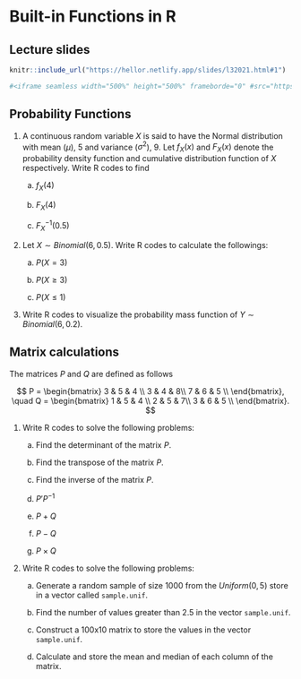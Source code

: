 # Built-in Functions in R

## Lecture slides

```r
knitr::include_url("https://hellor.netlify.app/slides/l32021.html#1")

#<iframe seamless width="500%" height="500%" frameborde="0" #src="https://hellor.netlify.app/2021/week1/l12021.html#1"></iframe>

```

## Probability Functions

1. A continuous random variable $X$ is said to have the Normal distribution with mean ($\mu$), 5 and variance ($\sigma^2$), 9. Let $f_X(x)$ and $F_X(x)$ denote the probability density function and cumulative distribution function of $X$ respectively. Write R codes to find

    a. $f_X(4)$
    
    b. $F_X(4)$
    
    c. $F_X^{-1}(0.5)$
  
2. Let $X \sim Binomial(6, 0.5)$. Write R codes to calculate the followings:

    a. $P(X=3)$ 
  
    
    b. $P(X \geq 3)$  
    

    c. $P(X \leq 1)$ 
    
<!--(ans. 0.313)-->

<!--(ans. 0.656)-->

<!--(ans. 0.109)-->

3. Write R codes to visualize the probability mass function of $Y \sim Binomial(6, 0.2)$.



## Matrix calculations

The matrices $P$ and $Q$ are defined as follows

$$
	P = \begin{bmatrix} 
	3 & 5 & 4 \\
	3 & 4 & 8\\
	7 & 6 & 5 \\
	\end{bmatrix},
	\quad
	Q = \begin{bmatrix} 
	1 & 5 & 4 \\
	2 & 5 & 7\\
	3 & 6 & 5 \\
	\end{bmatrix}.
$$

1. Write R codes to solve the following problems:

    a. Find the determinant of the matrix $P$.
    
    b. Find the transpose of the matrix $P$.
    
    c. Find the inverse of the matrix $P$.
    
    d. ${P'P}^{-1}$
    
    e. $P + Q$
    
    f. $P - Q$
    
    g. $P \times Q$


2. Write R codes to solve the following problems:
    
    a. Generate a random sample of size 1000 from the $Uniform(0, 5)$ store in a vector called `sample.unif`.
    
    b. Find the number of values greater than 2.5 in the vector `sample.unif`. 
    
    c. Construct a 100x10 matrix to store the values in the vector `sample.unif`.
    
    d. Calculate and store the mean and median of each column of the matrix.


